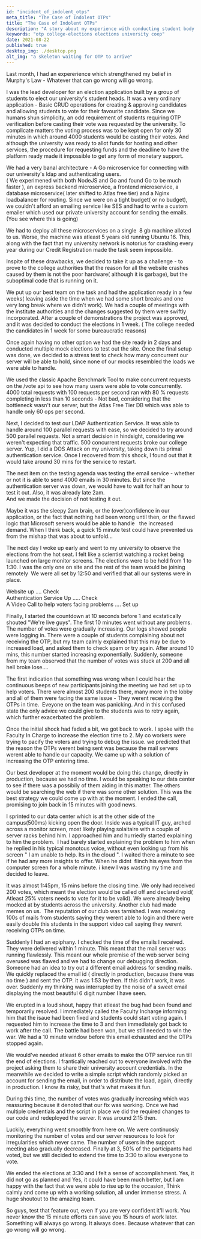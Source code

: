 ```yaml
---
id: "incident_of_indolent_otps"
meta_title: "The Case of Indolent OTPs"
title: "The Case of Indolent OTPs"
description: "A story about my experience with conducting student body elections at my university, the problem we faced during the elections and how we solved it"
keywords: "otp college-elections elections university coep"
date: 2021-08-22
published: true
desktop_img: ./desktop.png
alt_img: "a skeleton waiting for OTP to arrive"
---
```


Last month, I had an expererience which strengthened my belief in Murphy's Law - Whatever that can go wrong will go wrong.

I was the lead developer for an election application built by a group of students to elect our university's student heads. It was a very ordinary application - Basic CRUD operations for creating & approving candidates and allowing students to vote for their favourite candidate. Since we humans shun simplicity, an odd requirement of students requiring OTP verification before casting their vote was requested by the university. To complicate matters the voting process was to be kept open for only 30 minutes in which around 4000 students would be casting their votes. And although the university was ready to allot funds for hosting and other services, the procedure for requesting funds and the deadline to have the platform ready made it impossible to get any form of monetary support.

We had a very banal architecture - A Go microservice for connecting with our university's ldap and authenticating users.  
( We experimened with both NodeJS and Go and found Go to be much faster ), an express backend microservice, a frontend microservice, a database microservice( later shifted to Atlas free tier) and a Nginx loadbalancer for routing. Since we were on a tight budget( or no budget), we couldn't afford an emailing service like SES and had to write a custom emailer which used our private university account for sending the emails.(You see where this is going)

We had to deploy all these microservices on a single  8 gb machine alloted to us. Worse, the machine was atleast 5 years old running Ubuntu 16. This, along with the fact that my university network is notorius for crashing every year during our Credit Registration made the task seem impossible.

Inspite of these drawbacks, we decided to take it up as a challenge - to prove to the college authorities that the reason for all the website crashes caused by them is not the poor hardware( although it is garbage), but the suboptimal code that is running on it.

We put up our best team on the task and had the application ready in a few weeks( leaving aside the time when we had some short breaks and one very long break where we didn't work). We had a couple of meetings with the institute authorities and the changes suggested by them were swiftly incorporated. After a couple of demonstrations the project was approved, and it was decided to conduct the elections in 1 week. ( The college needed the candidates in 1 week for some bureaucratic reasons)

Once again having no other option we had the site ready in 2 days and conducted multiple mock elections to test out the site. Once the final setup was done, we decided to a stress test to check how many concurrent our server will be able to hold, since none of our mocks resembled the loads we were able to handle.

We used the classic Apache Benchmark Tool to make concurrent requests on the /vote api to see how many users were able to vote concurrently.  
4000 total requests with 100 requests per second ran with 80 % requests completing in less than 10 seconds - Not bad, considering that the bottleneck wasn't our server, but the Atlas Free Tier DB which was able to handle only 60 ops per second.

Next, I decided to test our LDAP Authentication Service. It was able to handle around 100 parallel requests with ease, so we decided to try around 500 parallel requests. Not a smart decision in hindsight, considering we weren't expecting that traffic. 500 concurrent requests broke our college server. Yup, I did a DOS Attack on my university, taking down its primal authentication service. Once I recovered from this shock, I found out that it would take around 30 mins for the service to restart.

The next item on the testing agenda was testing the email service - whether or not it is able to send 4000 emails in 30 minutes. But since the authentication server was down, we would have to wait for half an hour to test it out. Also, it was already late 2am.  
And we made the decision of not testing it out.

Maybe it was the sleepy 2am brain, or the (over)confidence in our application, or the fact that nothing had been wrong until then, or the flawed logic that Microsoft servers would be able to handle   the increased demand. When I think back, a quick 15 minute test could have prevented us from the mishap that was about to unfold...

The next day I woke up early and went to my university to observe the elections from the hot seat. I felt like a scientist watching a rocket being launched on large monitor screens. The elections were to be held from 1 to 1:30. I was the only one on site and the rest of the team would be joining remotely  We were all set by 12:50 and verified that all our systems were in place.

Website up .... Check  
Authentication Service Up ..... Check  
A Video Call to help voters facing problems .... Set up

Finally, I started the countdown at 10 seconds before 1 and ecstatically shouted "We're live guys". The first 10 minutes went without any problems. The number of votes were gradually increasing. Our logs showed people were logging in. There were a couple of students complaining about not receiving the OTP, but my team calmly explained that this may be due to increased load, and asked them to check spam or try again. After around 10 mins, this number started increasing exponentially. Suddenly, someone from my team observed that the number of votes was stuck at 200 and all hell broke lose....

The first indication that something was wrong when I could hear the continuous beeps of new participants joining the meeting we had set up to help voters. There were almost 200 students there, many more in the lobby and all of them were facing the same issue - They werent receiving the OTPs in time.  Eveyone on the team was panicking. And in this confused state the only advice we could give to the students was to retry again, which further exacerbated the problem.

Once the initial shock had faded a bit, we got back to work. I spoke with the Faculty In Charge to increase the election time to 2. My co workers were trying to pacify the voters and trying to debug the issue. we predicted that the reason the OTPs werent being sent was because the mail servers werent able to handle our capacity. We came up with a solution of increasing the OTP entering time.

Our best developer at the moment would be doing this change, directly in production, because we had no time. I would be speaking to our data center to see if there was a possibily of them aiding in this matter. The others would be searching the web if there was some other solution. This was the best strategy we could come up with at the moment. I ended the call, promising to join back in 15 minutes with good news.

I sprinted to our data center which is at the other side of the campus(500ms) kicking open the door. Inside was a typical IT guy, arched across a monitor screen, most likely playing solaitaire with a couple of server racks behind him. I approached him and hurriedly started explaining to him the problem.  I had barely started explaining the problem to him when he replied in his typical monotous voice, without even looking up from his screen " I am unable to help. Its in the cloud ". I waited there a minute to see if he had any more insights to offer. When he didnt  flinch his eyes from the computer screen for a whole minute. i knew I was wasting my time and decided to leave.

It was almost 1:45pm, 15 mins before the closing time. We only had received 200 votes, which meant the election would be called off and declared void( Atleast 25% voters needs to vote for it to be valid). We were already being mocked at by students across the university. Another club had made memes on us.  The reputation of our club was tarnished. I was receiving 100s of mails from students saying they werent able to login and there were easily double this students in the support video call saying they werent receiving OTPs on time.

Suddenly I had an epiphany. I checked the time of the emails I received. They were delivered within 1 minute. This meant that the mail server was running flawlessly. This meant our whole premise of the web server being overused was flawed and we had to change our debugging direction. Someone had an idea to try out a different email address for sending mails. We quickly replaced the email id ( directly in production, because there was no time ) and sent the OTP. it was 1:53 by then. If this didn't work, it was over. Suddenly my thinking was interrupted by the noise of a sweet email displaying the most beautiful 6 digit number I have seen.

We erupted in a loud shout, happy that atleast the bug had been found and temporarily resolved. I immediately called the Faculty Incharge informing him that the isaue had been fixed and students could start voting again. I requested him to increase the time to 3 and then immediately got back to work after the call. The battle had been won, but we still needed to win the war. We had a 10 minute window before this email exhausted and the OTPs stopped again.

We would've needed atleast 6 other emails to make the OTP service run till the end of elections. I frantically reached out to everyone involved with the project asking them to share their university account credentials. In the meanwhile we decided to write a simple script which randomly picked an account for sending the email, in order to distribute the load, again, directly in production. I know its risky, but that's what makes it fun.

During this time, the number of votes was gradually increasing which was reassuring because it denoted that our fix was working. Once we had multiple credentials and the script in place we did the required changes to our code and redeployed the server. It was around 2:15 then.

Luckily, everything went smoothly from here on. We were continuosly monitoring the number of votes and our server resources to look for irregularities which never came. The number of users in the support meeting also gradually decreased. Finally at 3, 50% of the participants had voted, but we still decided to extend the time to 3:30 to allow everyone to vote.

We ended the elections at 3:30 and I felt a sense of accomplishment. Yes, it did not go as planned and Yes, it could have been much better, but I am happy with the fact that we were able to rise up to the occasion, Think calmly and come up with a working solution, all under immense stress. A huge shoutout to the amazing team.

So guys, test that feature out, even if you are very confident it'll work. You never know the 15 minute efforts can save you 15 hours of work later. Something will always go wrong. It always does. Because whatever that can go wrong will go wrong.